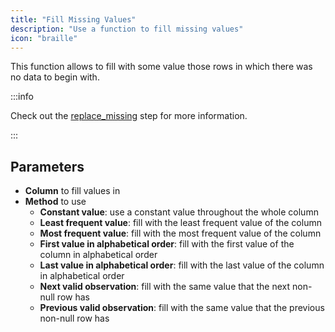 ```yaml
---
title: "Fill Missing Values"
description: "Use a function to fill missing values"
icon: "braille"
---
```


This function allows to fill with some value those rows in which there was no data to begin with.

:::info

Check out the [replace_missing](/api-docs/prepare/transform/replace_missing)
step for more information.

:::

## Parameters

- **Column** to fill values in
- **Method** to use
  - **Constant value**: use a constant value throughout the whole column
  - **Least frequent value**: fill with the least frequent value of the column
  - **Most frequent value**: fill with the most frequent value of the column
  - **First value in alphabetical order**: fill with the first value of the column in alphabetical order
  - **Last value in alphabetical order**: fill with the last value of the column in alphabetical order
  - **Next valid observation**: fill with the same value that the next non-null row has
  - **Previous valid observation**: fill with the same value that the previous non-null row has
